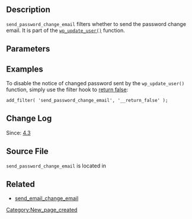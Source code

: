 == Description ==

<tt>send_password_change_email</tt> filters whether to send the password change email. It is part of the <tt>[[Function Reference/wp_update_user|wp_update_user()]]</tt> function.

== Parameters ==

{{Parameter|$send|bool|Whether to send the email.|required}}
{{Parameter|$user|array|The original user array.|optional}}
{{Parameter|$user_data|array|The updated user array.|optional}}

== Examples ==

To disable the notice of changed password sent by the <tt>wp_update_user()</tt> function, simply use the filter hook to [[Function Reference/_return_false|return false]]:
<pre>
add_filter( 'send_password_change_email', '__return_false' );
</pre>

== Change Log ==

Since: [[Version 4.3|4.3]]

== Source File ==

<tt>send_password_change_email</tt> is located in {{Trac|wp-includes/user.php}}

== Related ==
* [[Plugin API/Filter Reference/send_email_change_email|send_email_change_email]]

[[Category:New_page_created]]
